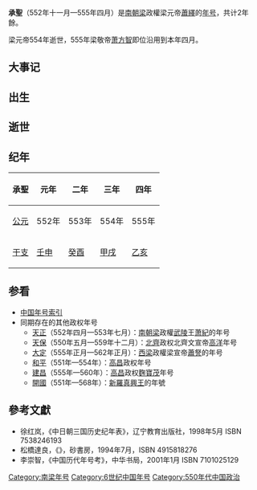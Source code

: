 {{Eranamebox|年号=承聖
|起讫时间= 552年十一月—555年四月
|政权= 南朝梁
|帝王= 梁元帝蕭繹
|历时= 2年餘
|timeline= <timeline>
ImageSize  = width:200 height:50
PlotArea   = width:180 height:30 left:10 bottom:20
TimeAxis   = orientation:horizontal
DateFormat = yyyy
Period     = from:420 till:589
AlignBars  = early
ScaleMajor = increment:22 start:420
Colors =
  id:canvas value:rgb(1,1,0.85)
BackgroundColors = canvas:canvas
PlotData =
  width:15 color:black
  bar:era from:start till:end
  bar:era from:502 till:557 color:green
  bar:era from:552 till:555 color:red
  bar:era from:552 till:555 color:blue
</timeline>
|说明= <span style="color: blue">承聖</span>在<span style="color: green">南朝梁</span>、'''南朝'''和<span style="color: red">萧栋</span>时期的位置。
}}

'''承聖'''（552年十一月—555年四月）是[[南朝梁|南朝梁]]政權梁元帝[[蕭繹|蕭繹]]的[[年号|年号]]，共计2年餘。

梁元帝554年逝世，555年梁敬帝[[萧方智|萧方智]]即位沿用到本年四月。

==大事记==
==出生==
==逝世==
==纪年==
{| class="wikitable"
!承聖!!元年!!二年!!三年!!四年
|-
![[公元纪年|公元]]
|552年||553年||554年||555年
|-
![[干支纪年|干支]]
|[[壬申|壬申]]||[[癸酉|癸酉]]||[[甲戌|甲戌]]||[[乙亥|乙亥]]
|}

==参看==
*[[中国年号索引|中国年号索引]]
*同期存在的其他政权年号
**[[天正_(蕭紀)|天正]]（552年四月—553年七月）：[[南朝梁|南朝梁]]政權[[武陵|武陵]]王[[萧紀|萧紀]]的年号
**[[天保_(高洋)|天保]]（550年五月—559年十二月）：[[北齊|北齊]]政权北齊文宣帝[[高洋|高洋]]年号
**[[大定_(萧詧)|大定]]（555年正月—562年正月）：[[西梁|西梁]]政權梁宣帝[[蕭詧|蕭詧]]的年号
**[[和平_(高昌)|和平]]（551年—554年）：[[高昌|高昌]]政权年号
**[[建昌_(麴寶茂)|建昌]]（555年—560年）：[[高昌|高昌]]政权[[麴寶茂|麴寶茂]]年号
**[[開國_(新羅)|開國]]（551年—568年）：[[新羅|新羅]][[新羅真興王|真興王]]的年號

==參考文獻==
*徐红岚，《中日朝三国历史纪年表》，辽宁教育出版社，1998年5月 ISBN 7538246193
*松橋達良，《{{lang|ja|元号はやわかり—東亜歷代建元考}}》，砂書房，1994年7月，ISBN 4915818276
*李崇智，《中国历代年号考》，中华书局，2001年1月 ISBN 7101025129

{{年号|[[太始_(侯景)|太始]]|[[中国年号索引|萧梁年号]]|蕭淵明：[[天成_(蕭淵明)|天成]]<br />蕭詧：[[大定_(萧詧)|大定]]}}
{{魏晋南北朝年号}}
[[Category:南梁年号|Category:南梁年号]]
[[Category:6世纪中国年号|Category:6世纪中国年号]]
[[Category:550年代中国政治|Category:550年代中国政治]]